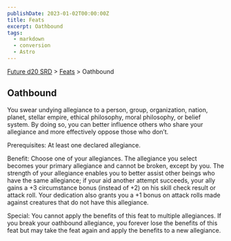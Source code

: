 ```yaml
---
publishDate: 2023-01-02T00:00:00Z
title: Feats
excerpt: Oathbound
tags:
  - markdown
  - conversion
  - Astro
---
```






[Future d20 SRD](/#futureD20) > [Feats](future-d20-srd-feats-index) > Oathbound




## Oathbound


You swear undying allegiance to a person, group, organization, nation, planet, stellar empire, ethical philosophy, moral philosophy, or belief system. By doing so, you can better influence others who share your allegiance and more effectively oppose those who don’t.


Prerequisites: At least one declared allegiance.


Benefit: Choose one of your allegiances. The allegiance you select becomes your primary allegiance and cannot be broken, except by you. The strength of your allegiance enables you to better assist other beings who have the same allegiance; if your aid another attempt succeeds, your ally gains a +3 circumstance bonus (instead of +2) on his skill check result or attack roll. Your dedication also grants you a +1 bonus on attack rolls made against creatures that do not have this allegiance.


Special: You cannot apply the benefits of this feat to multiple allegiances. If you break your oathbound allegiance, you forever lose the benefits of this feat but may take the feat again and apply the benefits to a new allegiance.



